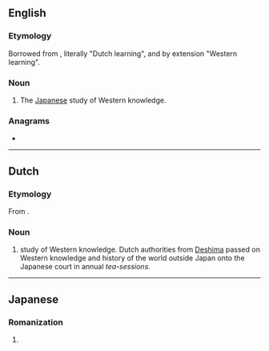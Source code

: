 ==English==
{{wikipedia}}

===Etymology===
Borrowed from {{bor|en|ja|蘭学}}, literally "Dutch learning", and by extension "Western learning".

===Noun===
{{en-noun|-}}

# {{lb|en|historical}} The [[Japanese]] study of Western knowledge.

===Anagrams===
* {{anagrams|en|gaku-ran}}

----

==Dutch==

===Etymology===
From {{der|nl|ja|蘭学|lit=Dutch learning}}.

===Noun===
{{nl-noun||-|-}}

# {{lb|nl|historical}} study of Western knowledge. Dutch authorities from [[w:Deshima|Deshima]] passed on Western knowledge and history of the world outside Japan onto the Japanese court in annual ''tea-sessions''.

----

==Japanese==

===Romanization===
{{ja-romaji}}

# {{ja-romanization of|らんがく}}